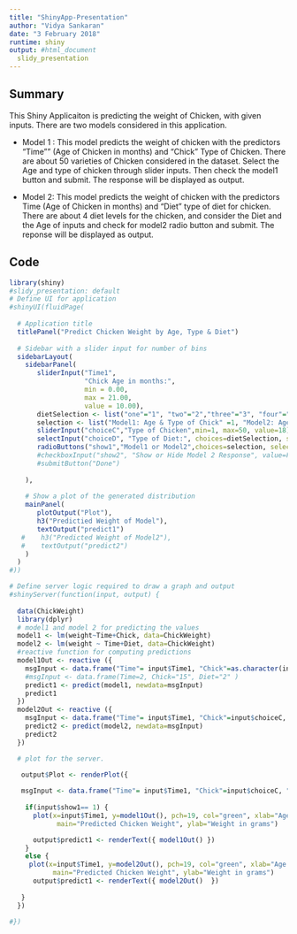 ---
title: "ShinyApp-Presentation"
author: "Vidya Sankaran"
date: "3 February 2018"
runtime: shiny
output: #html_document
  slidy_presentation
---
## Summary

This Shiny Applicaiton is predicting the weight of Chicken, with given inputs.
There are two models considered in this application.

- Model 1 : This model predicts the weight of chicken with the predictors "Time"" (Age of Chicken in months) and "Chick" Type of Chicken. There are about 50 varieties of Chicken considered in the dataset. Select the Age and type of chicken through slider inputs. Then check the model1 button and submit. The response will be displayed as output. 

- Model 2: This model predicts the weight of chicken with the predictors Time (Age of Chicken in months) and "Diet" type of diet for chicken. There are about 4 diet levels for the chicken, and consider the Diet and the Age of inputs and check for model2 radio button and submit. The reponse will be displayed as output.

## Code

```{r , echo=FALSE, message=FALSE, results='asis'}

library(shiny)
#slidy_presentation: default
# Define UI for application
#shinyUI(fluidPage(
  
  # Application title
  titlePanel("Predict Chicken Weight by Age, Type & Diet")
  
  # Sidebar with a slider input for number of bins 
  sidebarLayout(
    sidebarPanel(
       sliderInput("Time1",
                   "Chick Age in months:",
                   min = 0.00,
                   max = 21.00,
                   value = 10.00),
       dietSelection <- list("one"="1", "two"="2","three"="3", "four"="4"), 
       selection <- list("Model1: Age & Type of Chick" =1, "Model2: Age & Type of Diet"=2),
       sliderInput("choiceC","Type of Chicken",min=1, max=50, value=18),
       selectInput("choiceD", "Type of Diet:", choices=dietSelection, selected="1"),
       radioButtons("show1","Model1 or Model2",choices=selection, selected=1)
       #checkboxInput("show2", "Show or Hide Model 2 Response", value=FALSE),
       #submitButton("Done")
       
    ),
    
    # Show a plot of the generated distribution
    mainPanel(
       plotOutput("Plot"),
       h3("Predictied Weight of Model"),
       textOutput("predict1")
   #    h3("Predicted Weight of Model2"),
   #    textOutput("predict2")
    )
  )
#))

# Define server logic required to draw a graph and output
#shinyServer(function(input, output) {
  
  data(ChickWeight)
  library(dplyr)
  # model1 and model 2 for predicting the values
  model1 <- lm(weight~Time+Chick, data=ChickWeight)
  model2 <- lm(weight ~ Time+Diet, data=ChickWeight)
  #reactive function for computing predictions
  model1Out <- reactive ({
    msgInput <- data.frame("Time"= input$Time1, "Chick"=as.character(input$choiceC), "Diet"=input$choiceD)  
    #msgInput <- data.frame(Time=2, Chick="15", Diet="2" )
    predict1 <- predict(model1, newdata=msgInput)
    predict1
  })
  model2Out <- reactive ({
    msgInput <- data.frame("Time"= input$Time1, "Chick"=input$choiceC, "Diet"=input$choiceD)  
    predict2 <- predict(model2, newdata=msgInput)
    predict2
  })

  # plot for the server. 

   output$Plot <- renderPlot({
    
   msgInput <- data.frame("Time"= input$Time1, "Chick"=input$choiceC, "Diet"=input$choiceD)  
  
    if(input$show1== 1) { 
      plot(x=input$Time1, y=model1Out(), pch=19, col="green", xlab="Ages in Months", 
            main="Predicted Chicken Weight", ylab="Weight in grams")

      output$predict1 <- renderText({ model1Out() }) 
    }
    else {
     plot(x=input$Time1, y=model2Out(), pch=19, col="green", xlab="Age in Months", 
           main="Predicted Chicken Weight", ylab="Weight in grams") 
      output$predict1 <- renderText({ model2Out()  })
      
   }
  })
  
#})

```



